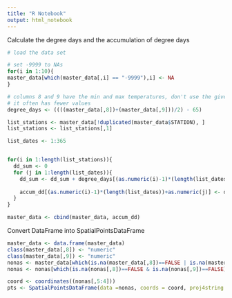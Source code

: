 ```yaml
---
title: "R Notebook"
output: html_notebook
---
```


Calculate the degree days and the accumulation of degree days
```r
# load the data set

# set -9999 to NAs
for(i in 1:10){
master_data[which(master_data[,i] == "-9999"),i] <- NA
}

# columns 8 and 9 have the min and max temperatures, don't use the given average because
# it often has fewer values
degree_days <- ((((master_data[,8])+(master_data[,9]))/2) - 65)

list_stations <- master_data[!duplicated(master_data$STATION), ]
list_stations <- list_stations[,1]

list_dates <- 1:365


for(i in 1:length(list_stations)){
  dd_sum <- 0
  for (j in 1:length(list_dates)){
    dd_sum <- dd_sum + degree_days[(as.numeric(i)-1)*(length(list_dates))+as.numeric(j)]
    
    accum_dd[(as.numeric(i)-1)*(length(list_dates))+as.numeric(j)] <- dd_sum
  }
}

master_data <- cbind(master_data, accum_dd)
```

Convert DataFrame into SpatialPointsDataFrame
```r
master_data <- data.frame(master_data)
class(master_data[,8]) <- "numeric"
class(master_data[,9]) <- "numeric"
nonas <- master_data[which(is.na(master_data[,8])==FALSE | is.na(master_data[,9])==FALSE),]
nonas <- nonas[which(is.na(nonas[,8])==FALSE & is.na(nonas[,9])==FALSE),]

coord <- coordinates((nonas[,5:4]))
pts <- SpatialPointsDataFrame(data =nonas, coords = coord, proj4string = CRS("+proj=longlat +datum=WGS84"))
```

